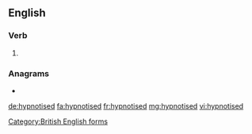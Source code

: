 ==English==

===Verb===
{{head|en|verb form}}

# {{en-past of|hypnotise}}

===Anagrams===
* {{l|en|dinophytes}}

[[Category:British English forms]]

[[de:hypnotised]]
[[fa:hypnotised]]
[[fr:hypnotised]]
[[mg:hypnotised]]
[[vi:hypnotised]]